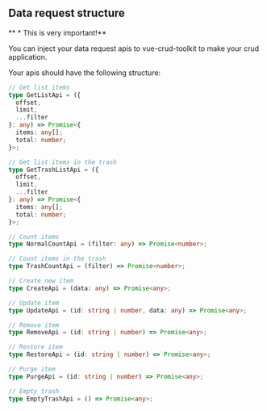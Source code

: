 
<Meta title="CRUD/Data request structure" />

## Data request structure

** \* This is very important!**

You can inject your data request apis to vue-crud-toolkit to make your crud application.

Your apis should have the following structure:

```typescript
// Get list items
type GetListApi = ({
  offset,
  limit,
  ...filter
}: any) => Promise<{
  items: any[];
  total: number;
}>;

// Get list items in the trash
type GetTrashListApi = ({
  offset,
  limit,
  ...filter
}: any) => Promise<{
  items: any[];
  total: number;
}>;

// Count items
type NormalCountApi = (filter: any) => Promise<number>;

// Count items in the trash
type TrashCountApi = (filter) => Promise<number>;

// Create new item
type CreateApi = (data: any) => Promise<any>;

// Update item
type UpdateApi = (id: string | number, data: any) => Promise<any>;

// Remove item
type RemoveApi = (id: string | number) => Promise<any>;

// Restore item
type RestoreApi = (id: string | number) => Promise<any>;

// Purge item
type PurgeApi = (id: string | number) => Promise<any>;

// Empty trash
type EmptyTrashApi = () => Promise<any>;
```
